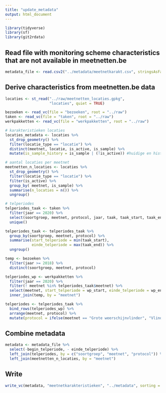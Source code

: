 ```yaml
---
title: "update_metadata"
output: html_document
---
```


```r
library(tidyverse)
library(sf)
library(git2rdata)
```

## Read file with monitoring scheme characteristics that are not available in meetnetten.be

```r
metadata_file <- read.csv2("../metadata/meetnetkarakt.csv", stringsAsFactors  = FALSE)

```

## Derive characteristics from meetnetten.be data

```r

locaties <- st_read("../raw/meetnetten_locaties.gpkg",
                    "locaties", quiet = TRUE)

bezoeken <- read_vc(file = "bezoeken", root = "../raw")
taken <- read_vc(file = "taken", root = "../raw")
werkpakketten <- read_vc(file = "werkpakketten", root = "../raw")

# karakteristieken locaties
locaties_metadata <- locaties %>%
  st_drop_geometry() %>%
  filter(locatie_type == "locatie") %>%
  distinct(meetnet, locatie, is_active, is_sample) %>%
  mutate(is_sample_history = is_sample | (!is_active)) #huidige en historische meetnetlocaties

# aantal locaties per meetnet
meetnetten_n_locaties <- locaties %>%
  st_drop_geometry() %>%
  filter(locatie_type == "locatie") %>%
  filter(is_active) %>%
  group_by( meetnet, is_sample) %>%
  summarise(n_locaties = n()) %>%
  ungroup()

# telperiodes
telperiodes_taak <- taken %>%
  filter(jaar == 2020) %>%
  select(soortgroep, meetnet, protocol, jaar, taak, taak_start, taak_end) %>%
  unique()

telperiodes_taak <- telperiodes_taak %>%
  group_by(soortgroep, meetnet, protocol) %>%
  summarise(start_telperiode = min(taak_start),
            einde_telperiode = max(taak_end)) %>%
  ungroup()

temp <- bezoeken %>%
  filter(jaar >= 2018) %>%
  distinct(soortgroep, meetnet, protocol)

telperiodes_wp <- werkpakketten %>%
  filter(jaar == 2020) %>%
  filter(! meetnet %in% telperiodes_taak$meetnet) %>%
  select(meetnet, start_telperiode = wp_start, einde_telperiode = wp_end) %>%
  inner_join(temp, by = "meetnet")

telperiodes <- telperiodes_taak %>%
  bind_rows(telperiodes_wp) %>%
  arrange(meetnet, protocol) %>%
  mutate(protocol = ifelse(meetnet == "Grote weerschijnvlinder", "Vlinders - Gebiedstelling", protocol))

```

## Combine metadata

```r
metadata <- metadata_file %>%
  select(-begin_telperiode, - einde_telperiode) %>%
  left_join(telperiodes, by = c("soortgroep", "meetnet", "protocol")) %>%
  left_join(meetnetten_n_locaties, by = "meetnet")
```

## Write 

```r
write_vc(metadata, "meetnetkarakteristieken", "../metadata", sorting = c("soortgroep", "meetnet", "protocol", "is_sample"), strict = FALSE)
```

